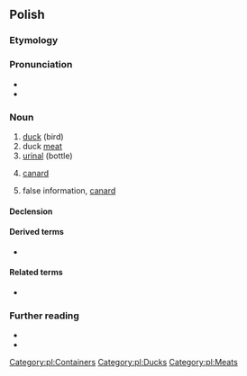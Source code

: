 {{also|Kaczka|kaczką}}
==Polish==

===Etymology===
{{rfe|pl}}

===Pronunciation===
* {{pl-IPA}}
* {{audio|pl|Pl-kaczka.ogg|audio}}

===Noun===
{{pl-noun|f|dim=kaczuszka}}

# [[duck]] (bird)
# duck [[meat]]
# [[urinal]] (bottle)
# {{lb|pl|aeronautics}} [[canard]]
# {{lb|pl|colloquial}} false information, [[canard]]

====Declension====
{{pl-decl-noun-f}}

====Derived terms====
* {{l|pl|kaczka dziennikarska}}

====Related terms====
* {{qualifier|adjective}} {{l|pl|kaczy}}

===Further reading===
* {{R:pl:WSJP}}
* {{R:PWN}}

[[Category:pl:Containers]]
[[Category:pl:Ducks]]
[[Category:pl:Meats]]